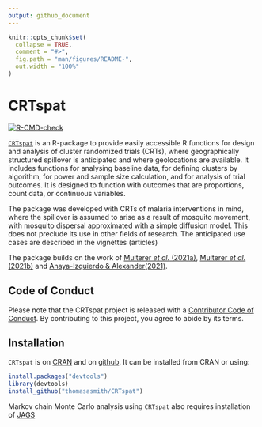 ```yaml
---
output: github_document
---
```


<!-- README.md is generated from README.Rmd. Please edit that file -->

```r
knitr::opts_chunk$set(
  collapse = TRUE,
  comment = "#>",
  fig.path = "man/figures/README-",
  out.width = "100%"
)
```

# CRTspat

<!-- badges: start -->
[![R-CMD-check](https://github.com/ThomasASmith/CRTspat/actions/workflows/R-CMD-check.yaml/badge.svg)](https://github.com/ThomasASmith/CRTspat/actions/workflows/R-CMD-check.yaml)
<!-- badges: end -->

[`CRTspat`](https://thomasasmith.github.io/index.html) is an R-package to provide easily accessible R functions for design and analysis of cluster randomized trials (CRTs), where geographically structured spillover is anticipated and where geolocations are available. It includes functions for analysing baseline data, for defining clusters by algorithm, for power and sample size calculation, and for analysis of trial outcomes. It is designed to function with outcomes that are proportions, count data, or continuous variables.

The package was developed with CRTs of malaria interventions in mind, where the spillover is assumed to arise as a result of mosquito movement, with mosquito dispersal approximated with a simple diffusion model. This does not preclude its use in other fields of research. The anticipated use cases are described in the vignettes (articles) 

The package builds on the work of [Multerer *et al.* (2021a)](https://trialsjournal.biomedcentral.com/articles/10.1186/s13063-021-05543-8), [Multerer *et al.* (2021b)](https://malariajournal.biomedcentral.com/articles/10.1186/s12936-021-03924-7) and
 [Anaya-Izquierdo & Alexander(2021)](https://onlinelibrary.wiley.com/doi/full/10.1111/biom.13316).

## Code of Conduct

Please note that the CRTspat project is released with a [Contributor Code of Conduct](https://contributor-covenant.org/version/2/1/CODE_OF_CONDUCT.html). 
By contributing to this project, you agree to abide by its terms.

## Installation

`CRTspat` is on [CRAN](https://CRAN.R-project.org/package=CRTspat) and 
on [github](https://github.com/ThomasASmith/CRTspat/). It can be installed from CRAN or using:

```r
install.packages("devtools")
library(devtools)
install_github("thomasasmith/CRTspat")
```

Markov chain Monte Carlo analysis using `CRTspat` also requires installation of [JAGS](https://mcmc-jags.sourceforge.io/)

